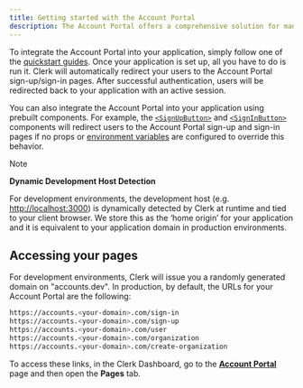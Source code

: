 ```yaml
---
title: Getting started with the Account Portal
description: The Account Portal offers a comprehensive solution for managing user authentication and profile management in your web application and is the fastest way to add Clerk's authentication to your application with minimal code required.
---
```


To integrate the Account Portal into your application, simply follow one of the [quickstart guides](/docs/quickstarts/overview). Once your application is set up, all you have to do is run it. Clerk will automatically redirect your users to the Account Portal sign-up/sign-in pages. After successful authentication, users will be redirected back to your application with an active session.

You can also integrate the Account Portal into your application using prebuilt components. For example, the [`<SignUpButton>`](/docs/components/unstyled/sign-up-button) and [`<SignInButton>`](/docs/components/unstyled/sign-in-button) components will redirect users to the Account Portal sign-up and sign-in pages if no props or [environment variables](/docs/deployments/clerk-environment-variables#sign-in-and-sign-up-redirects) are configured to override this behavior.

> [!NOTE]
> **Dynamic Development Host Detection**
>
> For development environments, the development host (e.g. [http://localhost:3000](http://localhost:3000)) is dynamically detected by Clerk at runtime and tied to your client browser. We store this as the ‘home origin’ for your application and it is equivalent to your application domain in production environments.

## Accessing your pages

For development environments, Clerk will issue you a randomly generated domain on "accounts.dev". In production, by default, the URLs for your Account Portal are the following:

```sh
https://accounts.<your-domain>.com/sign-in
https://accounts.<your-domain>.com/sign-up
https://accounts.<your-domain>.com/user
https://accounts.<your-domain>.com/organization
https://accounts.<your-domain>.com/create-organization
```

To access these links, in the Clerk Dashboard, go to the [**Account Portal**](https://dashboard.clerk.com/last-active?path=account-portal) page and then open the **Pages** tab.

